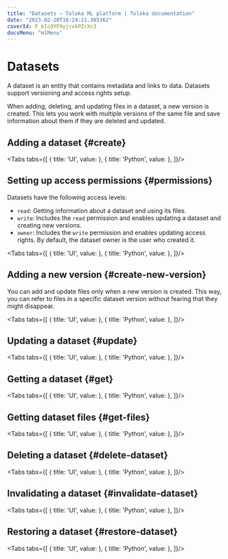 ```yaml
---
title: "Datasets — Toloka ML platform | Toloka documentation"
date: "2023-02-20T16:24:21.385362"
coverId: F_bIcOYF9yjrxkPZrXc3
docsMenu: "mlMenu"
---
```



# Datasets

A dataset is an entity that contains metadata and links to data. Datasets support versioning and access rights setup.

When adding, deleting, and updating files in a dataset, a new version is created. This lets you work with multiple versions of the same file and save information about them if they are deleted and updated.

## Adding a dataset {#create}

<Tabs tabs={[
  { title: 'UI', value: <DatasetsList8/> },
  { title: 'Python', value: <DatasetsList1/> },
]}/>

## Setting up access permissions {#permissions}

Datasets have the following access levels:

* `read`: Getting information about a dataset and using its files.
* `write`: Includes the `read` permission and enables updating a dataset and creating new versions.
* `owner`: Includes the `write` permission and enables updating access rights. By default, the dataset owner is the user who created it.

<Tabs tabs={[
  { title: 'UI', value: <MLComingSoon/> },
  { title: 'Python', value: <DatasetsList2/> },
]}/>

## Adding a new version {#create-new-version}

You can add and update files only when a new version is created. This way, you can refer to files in a specific dataset version without fearing that they might disappear.

<Tabs tabs={[
  { title: 'UI', value: <DatasetsList9/> },
  { title: 'Python', value: <DatasetsList3/> },
]}/>

## Updating a dataset {#update}

<Tabs tabs={[
  { title: 'UI', value: <MLComingSoon/> },
  { title: 'Python', value: <DatasetsList4/> },
]}/>

## Getting a dataset {#get}

<Tabs tabs={[
  { title: 'UI', value: <DatasetsList5/> },
  { title: 'Python', value: <DatasetsList6/> },
]}/>

## Getting dataset files {#get-files}

<Tabs tabs={[
  { title: 'UI', value: <DatasetsList10/> },
  { title: 'Python', value: <DatasetsList7/> },
]}/>

## Deleting a dataset {#delete-dataset}

<Tabs tabs={[
  { title: 'UI', value: <DatasetsList11/> },
  { title: 'Python', value: <DatasetsList12/> },
]}/>

## Invalidating a dataset {#invalidate-dataset}

<Tabs tabs={[
  { title: 'UI', value: <DatasetsList13/> },
  { title: 'Python', value: <DatasetsList14/> },
]}/>

## Restoring a dataset {#restore-dataset}

<Tabs tabs={[
  { title: 'UI', value: <DatasetsList15/> },
  { title: 'Python', value: <DatasetsList16/> },
]}/>
